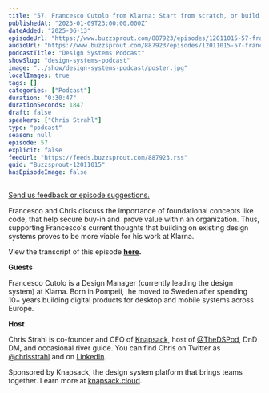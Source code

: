 ```yaml
---
title: "57. Francesco Cutolo from Klarna: Start from scratch, or build on existing design systems, which is more viable?"
publishedAt: "2023-01-09T23:00:00.000Z"
dateAdded: "2025-06-13"
episodeUrl: "https://www.buzzsprout.com/887923/episodes/12011015-57-francesco-cutolo-from-klarna-start-from-scratch-or-build-on-existing-design-systems-which-is-more-viable.mp3"
audioUrl: "https://www.buzzsprout.com/887923/episodes/12011015-57-francesco-cutolo-from-klarna-start-from-scratch-or-build-on-existing-design-systems-which-is-more-viable.mp3"
podcastTitle: "Design Systems Podcast"
showSlug: "design-systems-podcast"
image: "../show/design-systems-podcast/poster.jpg"
localImages: true
tags: []
categories: ["Podcast"]
duration: "0:30:47"
durationSeconds: 1847
draft: false
speakers: ["Chris Strahl"]
type: "podcast"
season: null
episode: 57
explicit: false
feedUrl: "https://feeds.buzzsprout.com/887923.rss"
guid: "Buzzsprout-12011015"
hasEpisodeImage: false
---
```

[Send us feedback or episode suggestions.](https://www.buzzsprout.com/twilio/text_messages/887923/open_sms)

Francesco and Chris discuss the importance of foundational concepts like code, that help secure buy-in and  prove value within an organization. Thus, supporting Francesco's current thoughts that building on existing design systems proves to be more viable for his work at Klarna.

View the transcript of this episode [**here**](https://docs.google.com/document/d/1vurFZaZjsIE9VcwxNkjyt4lTGFgcubEw/edit)**.**

**Guests**

Francesco Cutolo is a Design Manager (currently leading the design system) at Klarna. Born in Pompeii,  he moved to Sweden after spending 10+ years building digital products for desktop and mobile systems across Europe.  

**Host**

Chris Strahl is co-founder and CEO of [Knapsack](https://www.knapsack.cloud/), host of [@TheDSPod](https://twitter.com/thedspod), DnD DM, and occasional river guide. You can find Chris on Twitter as [@chrisstrahl](https://twitter.com/chrisstrahl) and on [LinkedIn](https://www.linkedin.com/in/chrisstrahl/).

Sponsored by Knapsack, the design system platform that brings teams together. Learn more at [knapsack.cloud](https://www.knapsack.cloud/?utm_source=podcast).
